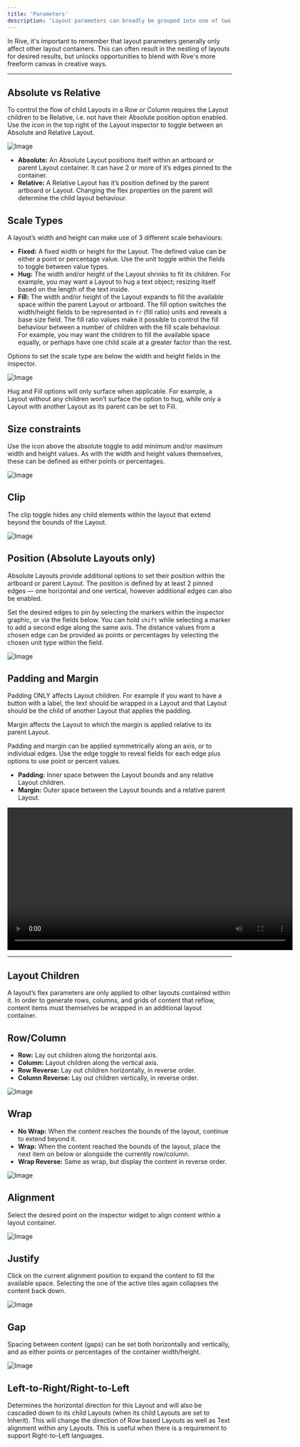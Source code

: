 ```yaml
---
title: 'Parameters'
description: 'Layout parameters can broadly be grouped into one of two categories — those that affect the parent layout, and those that affect the child layouts.'
---
```



<Tip>In Rive, it's important to remember that layout parameters generally only affect other layout containers. This can often result in the nesting of layouts for desired results, but unlocks opportunities to blend with Rive's more freeform canvas in creative ways.</Tip>

---

## Absolute vs Relative

To control the flow of child Layouts in a Row or Column requires the Layout children to be Relative, i.e. not have their Absolute position option enabled. Use the icon in the top right of the Layout inspector to toggle between an Absolute and Relative Layout.

![Image](/images/editor/layouts/3412f52f-c283-4617-b6c5-f5af8ad1ddcc.webp)

- **Absolute:** An Absolute Layout positions itself within an artboard or parent Layout container. It can have 2 or more of it’s edges pinned to the container.
- **Relative:** A Relative Layout has it’s position defined by the parent artboard or Layout. Changing the flex properties on the parent will determine the child layout behaviour.

## Scale Types

A layout’s width and height can make use of 3 different scale behaviours:

- **Fixed:** A fixed width or height for the Layout. The defined value can be either a point or percentage value. Use the unit toggle within the fields to toggle between value types.
- **Hug:** The width and/or height of the Layout shrinks to fit its children. For example, you may want a Layout to hug a text object; resizing itself based on the length of the text inside.
- **Fill:** The width and/or height of the Layout expands to fill the available space within the parent Layout or artboard. The fill option switches the width/height fields to be represented in `fr` (fill ratio) units and reveals a base size field. The fill ratio values make it possible to control the fill behaviour between a number of children with the fill scale behaviour. For example, you may want the children to fill the available space equally, or perhaps have one child scale at a greater factor than the rest.

Options to set the scale type are below the width and height fields in the inspector.

![Image](/images/editor/layouts/083d008d-6a87-4988-bd2f-5d14ce367217.webp)

<Info>Hug and Fill options will only surface when applicable. For example, a Layout without any children won’t surface the option to hug, while only a Layout with another Layout as its parent can be set to Fill.</Info>

<YouTube id="eOGfPV7zBbQ" />

## Size constraints

Use the icon above the absolute toggle to add minimum and/or maximum width and height values. As with the width and height values themselves, these can be defined as either points or percentages.

![Image](/images/editor/layouts/d6898bfa-62bf-4d4c-9769-5c68d439e03a.webp)

## Clip

The clip toggle hides any child elements within the layout that extend beyond the bounds of the Layout.

![Image](/images/editor/layouts/80299f91-7525-42cc-ba64-20ca7ea7e5ad.webp)

## Position (Absolute Layouts only)

Absolute Layouts provide additional options to set their position within the artboard or parent Layout. The position is defined by at least 2 pinned edges — one horizontal and one vertical, however additional edges can also be enabled.

Set the desired edges to pin by selecting the markers within the inspector graphic, or via the fields below. You can hold `shift` while selecting a marker to add a second edge along the same axis. The distance values from a chosen edge can be provided as points or percentages by selecting the chosen unit type within the field.

![Image](/images/editor/layouts/987f6999-4db4-487e-a8f0-c8760b037012.webp)

## Padding and Margin

<Info>Padding ONLY affects Layout children. For example if you want to have a button with a label, the text should be wrapped in a Layout and that Layout should be the child of another Layout that applies the padding.</Info>

<Info>Margin affects the Layout to which the margin is applied relative to its parent Layout.</Info>

Padding and margin can be applied symmetrically along an axis, or to individual edges. Use the edge toggle to reveal fields for each edge plus options to use point or percent values.

- **Padding:** Inner space between the Layout bounds and any relative Layout children.
- **Margin:** Outer space between the Layout bounds and a relative parent Layout.

<video width="640" controls>
  <source src="https://ucarecdn.com/a489bd85-d55b-424b-8f7a-1a1a7aab37f6/" type="video/mp4"></source>
  Padding and Margin
</video>

---

## Layout Children

<Note>A layout’s flex parameters are only applied to other layouts contained within it. In order to generate rows, columns, and grids of content that reflow, content items must themselves be wrapped in an additional layout container.</Note>

## Row/Column

- **Row:** Lay out children along the horizontal axis.
- **Column:** Layout children along the vertical axis.
- **Row Reverse:** Lay out children horizontally, in reverse order.
- **Column Reverse:** Lay out children vertically, in reverse order.

![Image](/images/editor/layouts/c64d65de-0d9e-4325-a1b3-ef7d3310c842.webp)

## Wrap

- **No Wrap:** When the content reaches the bounds of the layout, continue to extend beyond it.
- **Wrap:** When the content reached the bounds of the layout, place the next item on below or alongside the currently row/column.
- **Wrap Reverse:** Same as wrap, but display the content in reverse order.

![Image](/images/editor/layouts/87c797aa-bce4-4e39-b649-63bd382ffb69.webp)

## Alignment

Select the desired point on the inspector widget to align content within a layout container.

![Image](/images/editor/layouts/3018db3d-fb86-4a24-9d67-8c16ac6270bd.webp)

## Justify

Click on the current alignment position to expand the content to fill the available space. Selecting the one of the active tiles again collapses the content back down.

![Image](https://ucarecdn.com/d79e6712-f751-4526-951a-0408f9fca6c0/)

## Gap

Spacing between content (gaps) can be set both horizontally and vertically, and as either points or percentages of the container width/height.

![Image](/images/editor/layouts/84dba879-e23b-4144-963a-3d4e5f50a144.webp)

## Left-to-Right/Right-to-Left

Determines the horizontal direction for this Layout and will also be cascaded down to its child Layouts (when its child Layouts are set to Inherit). This will change the direction of Row based Layouts as well as Text alignment within any Layouts. This is useful when there is a requirement to support Right-to-Left languages.
